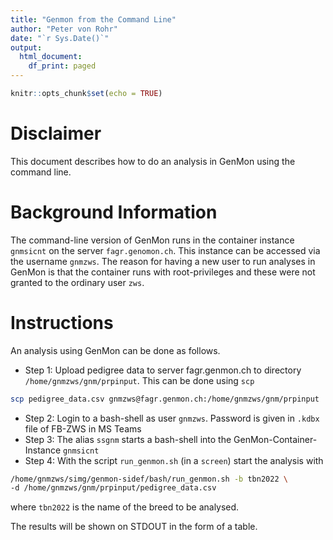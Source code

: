```yaml
---
title: "Genmon from the Command Line"
author: "Peter von Rohr"
date: "`r Sys.Date()`"
output:
  html_document:
    df_print: paged
---
```


```r
knitr::opts_chunk$set(echo = TRUE)
```

# Disclaimer
This document describes how to do an analysis in GenMon using the command line.


# Background Information
The command-line version of GenMon runs in the container instance `gnmsicnt` on the server `fagr.genomon.ch`. This instance can be accessed via the username `gnmzws`. The reason for having a new user to run analyses in GenMon is that the container runs with root-privileges and these were not granted to the ordinary user `zws`. 


# Instructions
An analysis using GenMon can be done as follows.


* Step 1: Upload pedigree data to server fagr.genmon.ch to directory `/home/gnmzws/gnm/prpinput`. This can be done using `scp`

```bash
scp pedigree_data.csv gnmzws@fagr.genmon.ch:/home/gnmzws/gnm/prpinput
```

* Step 2: Login to a bash-shell as user `gnmzws`. Password is given in `.kdbx` file of FB-ZWS in MS Teams
* Step 3: The alias `ssgnm` starts a bash-shell into the GenMon-Container-Instance `gnmsicnt`
* Step 4: With the script `run_genmon.sh` (in a `screen`) start the analysis with

```bash
/home/gnmzws/simg/genmon-sidef/bash/run_genmon.sh -b tbn2022 \
-d /home/gnmzws/gnm/prpinput/pedigree_data.csv
```

where `tbn2022` is the name of the breed to be analysed. 

The results will be shown on STDOUT in the form of a table. 